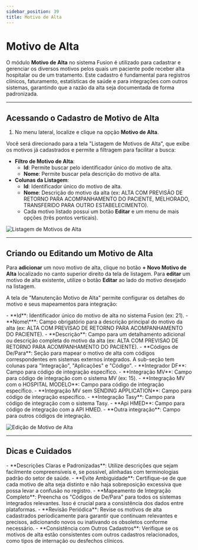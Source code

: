 ```yaml
---
sidebar_position: 39
title: Motivo de Alta
---
```



# Motivo de Alta

O módulo **Motivo de Alta** no sistema Fusion é utilizado para cadastrar e gerenciar os diversos motivos pelos quais um paciente pode receber alta hospitalar ou de um tratamento. Este cadastro é fundamental para registros clínicos, faturamento, estatísticas de saúde e para integrações com outros sistemas, garantindo que a razão da alta seja documentada de forma padronizada.

---

## Acessando o Cadastro de Motivo de Alta

1.  No menu lateral, localize e clique na opção **Motivo de Alta**.

Você será direcionado para a tela "Listagem de Motivos de Alta", que exibe os motivos já cadastrados e permite a filtragem para facilitar a busca:

-   **Filtro de Motivo de Alta**:
    -   **Id**: Permite buscar pelo identificador único do motivo de alta.
    -   **Nome**: Permite buscar pela descrição do motivo de alta.
-   **Colunas da Listagem**:
    -   **Id**: Identificador único do motivo de alta.
    -   **Nome**: Descrição do motivo da alta (ex: ALTA COM PREVISÃO DE RETORNO PARA ACOMPANHAMENTO DO PACIENTE, MELHORADO, TRANSFERIDO PARA OUTRO ESTABELECIMENTO).
    -   Cada motivo listado possui um botão **Editar** e um menu de mais opções (três pontos verticais).

![Listagem de Motivos de Alta](/img/lista_alta.png)

---

## Criando ou Editando um Motivo de Alta

Para **adicionar** um novo motivo de alta, clique no botão **+ Novo Motivo de Alta** localizado no canto superior direito da tela de listagem.
Para **editar** um motivo de alta existente, utilize o botão **Editar** ao lado do motivo desejado na listagem.

A tela de "Manutenção Motivo de Alta" permite configurar os detalhes do motivo e seus mapeamentos para integração:

<Admonition type="info" title="Campos de Cadastro do Motivo de Alta">
-   **Id**: Identificador único do motivo de alta no sistema Fusion (ex: 21).
-   **Nome\***: Campo obrigatório para a descrição principal do motivo da alta (ex: ALTA COM PREVISAO DE RETORNO PARA ACOMPANHAMENTO DO PACIENTE).
-   **Descrição**: Campo para um detalhamento adicional ou descrição completa do motivo da alta (ex: ALTA COM PREVISAO DE RETORNO PARA ACOMPANHAMENTO DO PACIENTE).
-   **Códigos de De/Para**: Seção para mapear o motivo de alta com códigos correspondentes em sistemas externos integrados. A sub-seção tem colunas para "Integração", "Aplicações" e "Código".
    -   **Integrador DF**: Campo para código de integração específico.
    -   **Integração MV**: Campo para código de integração com o sistema MV (ex: 15).
    -   **Integração MV com o HOSPITAL MODELO**: Campo para código de integração específico.
    -   **Integração MV sem SENDING APPLICATION**: Campo para código de integração específico.
    -   **Integração Tasy**: Campo para código de integração com o sistema Tasy.
    -   **Api HMED**: Campo para código de integração com a API HMED.
    -   **Outra integração**: Campo para outros códigos de integração.
</Admonition>

![Edição de Motivo de Alta](/img/edit_alta.png)

---

## Dicas e Cuidados

<Admonition type="tip" title="Boas Práticas no Cadastro de Motivos de Alta">
-   **Descrições Claras e Padronizadas**: Utilize descrições que sejam facilmente compreensíveis e, se possível, alinhadas com terminologias padrão do setor de saúde.
-   **Evite Ambiguidade**: Certifique-se de que cada motivo de alta seja distinto e não haja sobreposição excessiva que possa levar a confusão no registro.
-   **Mapeamento de Integração Completo**: Preencha os "Códigos de De/Para" para todos os sistemas integrados relevantes. Isso é crucial para a consistência dos dados entre plataformas.
-   **Revisão Periódica**: Revise os motivos de alta cadastrados periodicamente para garantir que continuam relevantes e precisos, adicionando novos ou inativando os obsoletos conforme necessário.
-   **Consistência com Outros Cadastros**: Verifique se os motivos de alta estão consistentes com outros cadastros relacionados, como tipos de internação ou desfechos clínicos.
</Admonition>